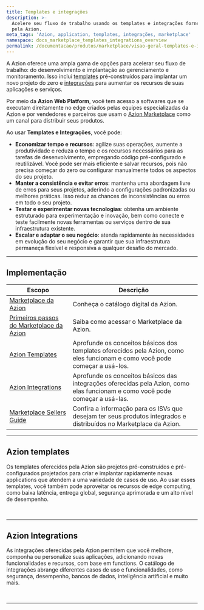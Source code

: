 ```yaml
---
title: Templates e integrações
description: >-
  Acelere seu fluxo de trabalho usando os templates e integrações fornecidos
  pela Azion.
meta_tags: 'Azion, application, templates, integrações, marketplace'
namespace: docs_marketplace_templates_integrations_overview
permalink: /documentacao/produtos/marketplace/visao-geral-templates-e-integracoes/
---
```


A Azion oferece uma ampla gama de opções para acelerar seu fluxo de trabalho: do desenvolvimento e implantação ao gerenciamento e monitoramento. Isso inclui [templates](#azion-templates) pré-construídos para implantar um novo projeto do zero e [integrações](#azion-integrations) para aumentar os recursos de suas aplicações e serviços.

Por meio da **Azion Web Platform**, você tem acesso a softwares que se executam direitamente no edge criados pelas equipes especializadas da Azion e por vendedores e parceiros que usam o [Azion Marketplace](/pt-br/documentacao/produtos/marketplace/) como um canal para distribuir seus produtos.

Ao usar **Templates e Integrações**, você pode:

- **Economizar tempo e recursos**: agilize suas operações, aumente a produtividade e reduza o tempo e os recursos necessários para as tarefas de desenvolvimento, empregando código pré-configurado e reutilizável. Você pode ser mais eficiente e salvar recursos, pois não precisa começar do zero ou configurar manualmente todos os aspectos do seu projeto.
- **Manter a consistência e evitar erros**: mantenha uma abordagem livre de erros para seus projetos, aderindo a configurações padronizadas ou melhores práticas. Isso reduz as chances de inconsistências ou erros em todo o seu projeto.
- **Testar e experimentar novas tecnologias**: obtenha um ambiente estruturado para experimentação e inovação, bem como conecte e teste facilmente novas ferramentas ou serviços dentro de sua infraestrutura existente.
- **Escalar e adaptar o seu negócio**: atenda rapidamente às necessidades em evolução do seu negócio e garantir que sua infraestrutura permaneça flexível e responsiva a qualquer desafio do mercado.

---

## Implementação

| Escopo | Descrição |
|---|---|
| [Marketplace da Azion](/pt-br/documentacao/produtos/marketplace/) | Conheça o catálogo digital da Azion. |
| [Primeiros passos do Marketplace da Azion](/pt-br/documentacao/produtos/marketplace/primeiros-passos/) | Saiba como acessar o Marketplace da Azion. |
| [Azion Templates](/pt-br/documentacao/produtos/marketplace/templates/) | Aprofunde os conceitos básicos dos templates oferecidos pela Azion, como eles funcionam e como você pode começar a usá-los. |
| [Azion Integrations](/pt-br/documentacao/produtos/marketplace/integracoes/) | Aprofunde os conceitos básicos das integrações oferecidas pela Azion, como elas funcionam e como você pode começar a usá-las. |
| [Marketplace Sellers Guide](/pt-br/documentacao/produtos/marketplace/marketplace-seller-guide/) | Confira a informação para os ISVs que desejam ter seus produtos integrados e distribuídos no Marketplace da Azion. |

---

## Azion templates

Os templates oferecidos pela Azion são projetos pré-construídos e pré-configurados projetados para criar e implantar rapidamente novas applications que atendem a uma variedade de casos de uso. Ao usar esses templates, você também pode aproveitar os recursos de edge computing, como baixa latência, entrega global, segurança aprimorada e um alto nível de desempenho.

<LinkButton link="/pt-br/documentacao/produtos/marketplace/templates/" label="Saiba mais sobre templates" severity="secondary" />


<br />
<LinkButton link="/pt-br/documentacao/produtos/usar-um-template-via-rtm/" label="consulte o guia como usar um template" severity="secondary" />



---

## Azion Integrations

As integrações oferecidas pela Azion permitem que você melhore, componha ou personalize suas aplicações, adicionando novas funcionalidades e recursos, com base em functions. O catálogo de integrações abrange diferentes casos de uso e funcionalidades, como segurança, desempenho, bancos de dados, inteligência artificial e muito mais.

<LinkButton link="/pt-br/documentacao/produtos/marketplace/integracoes/" label="saiba mais sobre integrações" severity="secondary" />


<br />
<LinkButton link="/pt-br/documentacao/produtos/marketplace/instalar-uma-integracao/" label="consulte o guia como instalar uma integração" severity="secondary" />



---

